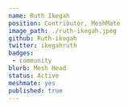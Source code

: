 ---
name: Ruth Ikegah
position: Contributor, MeshMate
image_path: ./ruth-ikegah.jpeg
github: Ruth-ikegah
twitter: ikegahruth
badges:
 - community
blurb: Mesh Head
status: Active
meshmate: yes
published: true
---
